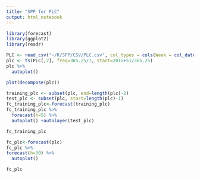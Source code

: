 ```yaml
---
title: "SPP for PLC"
output: html_notebook
---
```


```r
library(forecast)
library(ggplot2)
library(readr)
```

```r
PLC <- read_csv("~/R/SPP/CSV/PLC.csv", col_types = cols(Week = col_date(format = "%Y-%m-%d")))
plc <- ts(PLC[,2], freq=365.25/7, start=2015+51/365.25)
plc %>%
  autoplot()
```

```r
plot(decompose(plc))
```

```r
training_plc <- subset(plc, end=length(plc)-2)
test_plc <- subset(plc, start=length(plc)-1)
fc_training_plc<-forecast(training_plc)
fc_training_plc %>%
  forecast(h=5) %>%
  autoplot() +autolayer(test_plc)
```

```r
fc_training_plc
```

```r
fc_plc<-forecast(plc)
fc_plc %>%
forecast(h=30) %>%
  autoplot()
```

```r
fc_plc
```

